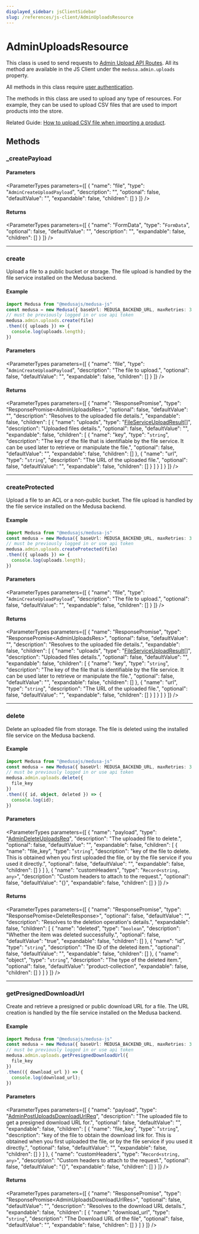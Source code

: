 ```yaml
---
displayed_sidebar: jsClientSidebar
slug: /references/js-client/AdminUploadsResource
---
```



# AdminUploadsResource

This class is used to send requests to [Admin Upload API Routes](https://docs.medusajs.com/api/admin#uploads). All its method
are available in the JS Client under the `medusa.admin.uploads` property.

All methods in this class require [user authentication](js_client.AdminAuthResource.mdx#createsession).

The methods in this class are used to upload any type of resources. For example, they can be used to upload CSV files that are used to import products into the store.

Related Guide: [How to upload CSV file when importing a product](https://docs.medusajs.com/modules/products/admin/import-products#1-upload-csv-file).

## Methods

### \_createPayload

#### Parameters

<ParameterTypes parameters={[
  {
    "name": "file",
    "type": "`AdminCreateUploadPayload`",
    "description": "",
    "optional": false,
    "defaultValue": "",
    "expandable": false,
    "children": []
  }
]} />

#### Returns

<ParameterTypes parameters={[
  {
    "name": "FormData",
    "type": "`FormData`",
    "optional": false,
    "defaultValue": "",
    "description": "",
    "expandable": false,
    "children": []
  }
]} />

___

### create

Upload a file to a public bucket or storage. The file upload is handled by the file service installed on the Medusa backend.

#### Example

```ts
import Medusa from "@medusajs/medusa-js"
const medusa = new Medusa({ baseUrl: MEDUSA_BACKEND_URL, maxRetries: 3 })
// must be previously logged in or use api token
medusa.admin.uploads.create(file)
.then(({ uploads }) => {
  console.log(uploads.length);
})
```

#### Parameters

<ParameterTypes parameters={[
  {
    "name": "file",
    "type": "`AdminCreateUploadPayload`",
    "description": "The file to upload.",
    "optional": false,
    "defaultValue": "",
    "expandable": false,
    "children": []
  }
]} />

#### Returns

<ParameterTypes parameters={[
  {
    "name": "ResponsePromise",
    "type": "ResponsePromise&#60;AdminUploadsRes&#62;",
    "optional": false,
    "defaultValue": "",
    "description": "Resolves to the uploaded file details.",
    "expandable": false,
    "children": [
      {
        "name": "uploads",
        "type": "[FileServiceUploadResult](../../medusa/types/medusa.FileServiceUploadResult.mdx)[]",
        "description": "Uploaded files details.",
        "optional": false,
        "defaultValue": "",
        "expandable": false,
        "children": [
          {
            "name": "key",
            "type": "`string`",
            "description": "The key of the file that is identifiable by the file service. It can be used later to retrieve or manipulate the file.",
            "optional": false,
            "defaultValue": "",
            "expandable": false,
            "children": []
          },
          {
            "name": "url",
            "type": "`string`",
            "description": "The URL of the uploaded file.",
            "optional": false,
            "defaultValue": "",
            "expandable": false,
            "children": []
          }
        ]
      }
    ]
  }
]} />

___

### createProtected

Upload a file to an ACL or a non-public bucket. The file upload is handled by the file service installed on the Medusa backend.

#### Example

```ts
import Medusa from "@medusajs/medusa-js"
const medusa = new Medusa({ baseUrl: MEDUSA_BACKEND_URL, maxRetries: 3 })
// must be previously logged in or use api token
medusa.admin.uploads.createProtected(file)
.then(({ uploads }) => {
  console.log(uploads.length);
})
```

#### Parameters

<ParameterTypes parameters={[
  {
    "name": "file",
    "type": "`AdminCreateUploadPayload`",
    "description": "The file to upload.",
    "optional": false,
    "defaultValue": "",
    "expandable": false,
    "children": []
  }
]} />

#### Returns

<ParameterTypes parameters={[
  {
    "name": "ResponsePromise",
    "type": "ResponsePromise&#60;AdminUploadsRes&#62;",
    "optional": false,
    "defaultValue": "",
    "description": "Resolves to the uploaded file details.",
    "expandable": false,
    "children": [
      {
        "name": "uploads",
        "type": "[FileServiceUploadResult](../../medusa/types/medusa.FileServiceUploadResult.mdx)[]",
        "description": "Uploaded files details.",
        "optional": false,
        "defaultValue": "",
        "expandable": false,
        "children": [
          {
            "name": "key",
            "type": "`string`",
            "description": "The key of the file that is identifiable by the file service. It can be used later to retrieve or manipulate the file.",
            "optional": false,
            "defaultValue": "",
            "expandable": false,
            "children": []
          },
          {
            "name": "url",
            "type": "`string`",
            "description": "The URL of the uploaded file.",
            "optional": false,
            "defaultValue": "",
            "expandable": false,
            "children": []
          }
        ]
      }
    ]
  }
]} />

___

### delete

Delete an uploaded file from storage. The file is deleted using the installed file service on the Medusa backend.

#### Example

```ts
import Medusa from "@medusajs/medusa-js"
const medusa = new Medusa({ baseUrl: MEDUSA_BACKEND_URL, maxRetries: 3 })
// must be previously logged in or use api token
medusa.admin.uploads.delete({
  file_key
})
.then(({ id, object, deleted }) => {
  console.log(id);
})
```

#### Parameters

<ParameterTypes parameters={[
  {
    "name": "payload",
    "type": "[AdminDeleteUploadsReq](../../medusa/classes/medusa.AdminDeleteUploadsReq.mdx)",
    "description": "The uploaded file to delete.",
    "optional": false,
    "defaultValue": "",
    "expandable": false,
    "children": [
      {
        "name": "file_key",
        "type": "`string`",
        "description": "key of the file to delete. This is obtained when you first uploaded the file, or by the file service if you used it directly.",
        "optional": false,
        "defaultValue": "",
        "expandable": false,
        "children": []
      }
    ]
  },
  {
    "name": "customHeaders",
    "type": "`Record<string, any>`",
    "description": "Custom headers to attach to the request.",
    "optional": false,
    "defaultValue": "{}",
    "expandable": false,
    "children": []
  }
]} />

#### Returns

<ParameterTypes parameters={[
  {
    "name": "ResponsePromise",
    "type": "ResponsePromise&#60;DeleteResponse&#62;",
    "optional": false,
    "defaultValue": "",
    "description": "Resolves to the deletion operation's details.",
    "expandable": false,
    "children": [
      {
        "name": "deleted",
        "type": "`boolean`",
        "description": "Whether the item was deleted successfully.",
        "optional": false,
        "defaultValue": "true",
        "expandable": false,
        "children": []
      },
      {
        "name": "id",
        "type": "`string`",
        "description": "The ID of the deleted item.",
        "optional": false,
        "defaultValue": "",
        "expandable": false,
        "children": []
      },
      {
        "name": "object",
        "type": "`string`",
        "description": "The type of the deleted item.",
        "optional": false,
        "defaultValue": "product-collection",
        "expandable": false,
        "children": []
      }
    ]
  }
]} />

___

### getPresignedDownloadUrl

Create and retrieve a presigned or public download URL for a file. The URL creation is handled by the file service installed on the Medusa backend.

#### Example

```ts
import Medusa from "@medusajs/medusa-js"
const medusa = new Medusa({ baseUrl: MEDUSA_BACKEND_URL, maxRetries: 3 })
// must be previously logged in or use api token
medusa.admin.uploads.getPresignedDownloadUrl({
  file_key
})
.then(({ download_url }) => {
  console.log(download_url);
})
```

#### Parameters

<ParameterTypes parameters={[
  {
    "name": "payload",
    "type": "[AdminPostUploadsDownloadUrlReq](../../medusa/classes/medusa.AdminPostUploadsDownloadUrlReq.mdx)",
    "description": "The uploaded file to get a presigned download URL for.",
    "optional": false,
    "defaultValue": "",
    "expandable": false,
    "children": [
      {
        "name": "file_key",
        "type": "`string`",
        "description": "key of the file to obtain the download link for. This is obtained when you first uploaded the file, or by the file service if you used it directly.",
        "optional": false,
        "defaultValue": "",
        "expandable": false,
        "children": []
      }
    ]
  },
  {
    "name": "customHeaders",
    "type": "`Record<string, any>`",
    "description": "Custom headers to attach to the request.",
    "optional": false,
    "defaultValue": "{}",
    "expandable": false,
    "children": []
  }
]} />

#### Returns

<ParameterTypes parameters={[
  {
    "name": "ResponsePromise",
    "type": "ResponsePromise&#60;AdminUploadsDownloadUrlRes&#62;",
    "optional": false,
    "defaultValue": "",
    "description": "Resolves to the download URL details.",
    "expandable": false,
    "children": [
      {
        "name": "download_url",
        "type": "`string`",
        "description": "The Download URL of the file",
        "optional": false,
        "defaultValue": "",
        "expandable": false,
        "children": []
      }
    ]
  }
]} />
